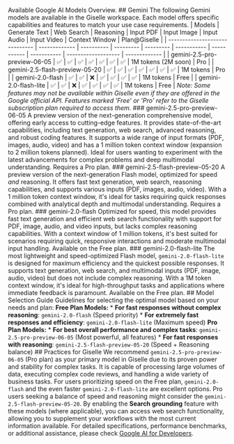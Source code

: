 Available Google AI Models Overview. ## Gemini The following Gemini models are available in the Giselle workspace. Each model offers specific capabilities and features to match your use case requirements. | Models | Generate Text | Web Search | Reasoning | Input PDF | Input Image | Input Audio | Input Video | Context Window | Plan\@Giselle | | ------------------------------ | ------------- | ---------- | --------- | --------- | ----------- | ----------- | ----------- | ------------------- | ------------- | | gemini-2.5-pro-preview-06-05 | ✅ | ✅ | ✅ | ✅ | ✅ | ✅ | ✅ | 1M tokens (2M soon) | Pro | | gemini-2.5-flash-preview-05-20 | ✅ | ✅ | ✅ | ✅ | ✅ | ✅ | ✅ | 1M tokens | Pro | | gemini-2.0-flash | ✅ | ✅ | ❌ | ✅ | ✅ | ✅ | ✅ | 1M tokens | Free | | gemini-2.0-flash-lite | ✅ | ✅ | ❌ | ✅ | ✅ | ✅ | ✅ | 1M tokens | Free | *Note: Some features may not be available within Giselle even if they are offered in the Google official API. Features marked 'Free' or 'Pro' refer to the Giselle subscription plan required to access them.* ### gemini-2.5-pro-preview-06-05 A preview version of the next-generation comprehensive model, offering early access to cutting-edge features. It provides state-of-the-art capabilities, including text generation, web search, advanced reasoning, and robust coding features. It supports a wide range of input formats (PDF, images, audio, video) and has a 1 million token context window (expansion to 2 million tokens planned). Ideal for users wanting to experiment with the latest advancements for complex problems and deep multimodal understanding. Requires a Pro plan. ### gemini-2.5-flash-preview-05-20 A preview version of the next-generation Flash model, optimized for speed *and* reasoning. It offers fast text generation, web search, reasoning capabilities, and supports various inputs (PDF, images, audio, video). With a 1 million token context window, it's ideal for tasks requiring quick responses combined with analytical depth and multimodal understanding. Requires a Pro plan. ### gemini-2.0-flash Optimized for speed, this model provides fast text generation and efficient web search functionality with support for PDF, image, audio, and video inputs, but lacks complex reasoning capabilities. With a context window of 1 million tokens, it's best suited for scenarios requiring quick, responsive interactions and moderate multimodal input handling. Available on the Free plan. ### gemini-2.0-flash-lite The most lightweight and speed-optimized Flash model, `gemini-2.0-flash-lite` is designed for maximum efficiency and the quickest possible responses. It supports text generation, web search, and multimodal inputs (PDF, image, audio, video) but does not include complex reasoning. With a 1M token context window, it's ideal for high-throughput tasks and applications where immediate feedback is paramount. Available on the Free plan. ## Model Selection Guide Guidelines for selecting the optimal model based on your needs and plan: **Free Plan Models:** * **For fast responses without complex reasoning**: `gemini-2.0-flash` (Speed priority) * **For extremely fast responses and efficiency**: `gemini-2.0-flash-lite` (Maximum speed) **Pro Plan Models:** * **For best overall performance and complex tasks**: `gemini-2.5-pro-preview-06-05` (Most powerful, all features) * **For fast responses with reasoning**: `gemini-2.5-flash-preview-05-20` (Speed + Reasoning balance) ## Practices for Giselle We recommend `gemini-2.5-pro-preview-06-05` (Pro plan) as your primary model in Giselle due to its proven power and stability for complex tasks. It is capable of processing large volumes of data, executing complex code reviews, and handling a wide variety of business tasks. For users prioritizing speed on the Free plan, `gemini-2.0-flash` and the even faster `gemini-2.0-flash-lite` are excellent options. Pro users seeking a balance of speed and reasoning might consider the `gemini-2.5-flash-preview-05-20`. By enabling the **Search grounding** feature with these models (where applicable), you can access web search functionality, allowing you to supplement your workflows with the most current information available. For detailed specifications, performance benchmarks, or additional assistance, please check [Google AI for Developers](https://ai.google.dev/gemini-api/docs/models).